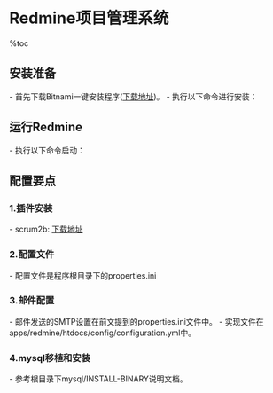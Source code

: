 = Redmine项目管理系统 =

%toc

== 安装准备 ==
- 首先下载Bitnami一键安装程序([[http://bitnami.com/stack/redmine/installer|下载地址]])。
- 执行以下命令进行安装：
{{{class="brush:bash"
$ ./bitnami-redmine-2.3.0-0-linux-installer.run
}}}

== 运行Redmine ==
- 执行以下命令启动：
{{{class="brush:bash"
$ /opt/redmine-2.3.0-0/ctlscript.sh start
}}}

== 配置要点 ==
=== 1.插件安装 ===
{{{class="brush:text"
    插件安装在程序根目录apps/redmine/htdocs/plugins/下。安装方法可参考各插件的说明文档。
通常将插件拷贝到该目录下后，执行如下命令：
    ./ruby/bin/rake redmine:plugins:migrate
}}}

- scrum2b: [[https://github.com/scrum2b/scrum2b|下载地址]]

=== 2.配置文件 ===
- 配置文件是程序根目录下的properties.ini
{{{class="brush:bash"
[General]
installdir=/opt/redmine-2.3.0-0
base_stack_name=BitNami Redmine Stack
base_stack_version=2.3.0-0
base_stack_platform=linux
base_stack_service=
require_root_privileges=1

[Apache]
apache_server_port=8088
apache_user=daemon
apache_group=daemon
apache_server_ssl_port=443
apache_root_directory=/opt/redmine-2.3.0-0/apache2
apache_domainname=ruizhantech-PowerEdge-R720
apache_configuration_directory=/opt/redmine-2.3.0-0/apache2/conf

[MySQL]
mysql_port=3308
mysql_host=localhost
mysql_root_directory=/opt/redmine-2.3.0-0/mysql
mysql_binary_directory=/opt/redmine-2.3.0-0/mysql/bin
mysql_data_directory=/opt/redmine-2.3.0-0/mysql/data
mysql_arguments=-u root -S /opt/redmine-2.3.0-0/mysql/tmp/mysql.sock
mysql_socket=/opt/redmine-2.3.0-0/mysql/tmp/mysql.sock

[PHP]
php_binary_directory=/opt/redmine-2.3.0-0/php/bin
php_configuration_directory=/opt/redmine-2.3.0-0/php/etc

[Ruby]
ruby_root_directory=/opt/redmine-2.3.0-0/ruby

[Subversion]
subversion_port=3690
subversion_root_directory=/opt/redmine-2.3.0-0/subversion

[ImageMagick]
imagemagick_root_directory=/opt/redmine-2.3.0-0/common

[SMTP]
smtp_host=smtp.163.com
smtp_port=25
smtp_user=ruizhantech
smtp_password=redmine
smtp_protocol=tls
}}}

=== 3.邮件配置 ===
- 邮件发送的SMTP设置在前文提到的properties.ini文件中。
- 实现文件在apps/redmine/htdocs/config/configuration.yml中。

=== 4.mysql移植和安装 ===
- 参考根目录下mysql/INSTALL-BINARY说明文档。
